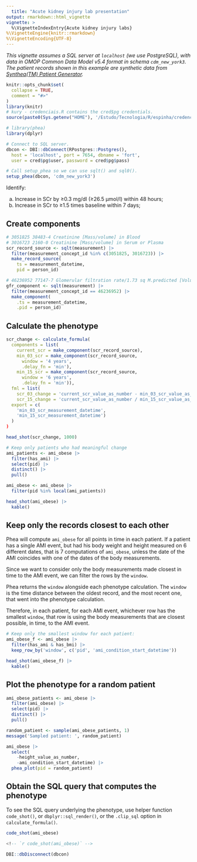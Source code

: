 ```yaml
---
  title: "Acute kidney injury lab presentation"
output: rmarkdown::html_vignette
vignette: >
  %\VignetteIndexEntry{Acute kidney injury labs}
%\VignetteEngine{knitr::rmarkdown}
%\VignetteEncoding{UTF-8}
---
```

  _This vignette assumes a SQL server at `localhost` (we use PostgreSQL), with data in OMOP Common Data Model v5.4 format in schema `cdm_new_york3`. The patient records shown in this example are synthetic data from [Synthea(TM) Patient Generator](https://github.com/synthetichealth/synthea)._  
```r
knitr::opts_chunk$set(
  collapse = TRUE,
  comment = "#>"
)
library(knitr)
# kury - credenciais.R contains the cred$pg credentials.
source(paste0(Sys.getenv("HOME"), '/Estudo/Tecnologia/R/espinha/credenciais.R'))
```
```r
# library(phea)
library(dplyr)

# Connect to SQL server.
dbcon <- DBI::dbConnect(RPostgres::Postgres(),
  host = 'localhost', port = 7654, dbname = 'fort',
  user = cred$pg$user, password = cred$pg$pass)

# Call setup_phea so we can use sqlt() and sql0().
setup_phea(dbcon, 'cdm_new_york3')
```

Identify:  

 a. Increase in SCr by ≥0.3 mg/dl (≥26.5 µmol/l) within 48 hours;  
 a. Increase in SCr to ≥1.5 times baseline within 7 days;  

## Create components  

```r
# 3051825 38483-4 Creatinine [Mass/volume] in Blood
# 3016723 2160-0 Creatinine [Mass/volume] in Serum or Plasma
scr_record_source <- sqlt(measurement) |>
  filter(measurement_concept_id %in% c(3051825, 3016723)) |>
  make_record_source(
    ts = measurement_datetime,
    pid = person_id)

# 46236952 77147-7 Glomerular filtration rate/1.73 sq M.predicted [Volume Rate/Area] in Serum, Plasma or Blood by Creatinine-based formula (MDRD)
gfr_component <- sqlt(measurement) |>
  filter(measurement_concept_id == 46236952) |>
  make_component(
    .ts = measurement_datetime,
    .pid = person_id)

```

## Calculate the phenotype  

```r
scr_change <- calculate_formula(
  components = list(
    current_scr = make_component(scr_record_source),
    min_03_scr = make_component(scr_record_source,
      window = '4 years',
      .delay_fn = 'min'),
    min_15_scr = make_component(scr_record_source,
      window = '6 years',
      .delay_fn = 'min')),
  fml = list(
    scr_03_change = 'current_scr_value_as_number - min_03_scr_value_as_number >= 0.3',
    scr_15_change = 'current_scr_value_as_number / min_15_scr_value_as_number >= 1.3'),
  export = c(
    'min_03_scr_measurement_datetime',
    'min_15_scr_measurement_datetime')
  )
)

head_shot(scr_change, 1000)
```
```r
# Keep only patients who had meaningful change
ami_patients <- ami_obese |>
  filter(has_ami) |>
  select(pid) |>
  distinct() |>
  pull()

ami_obese <- ami_obese |>
  filter(pid %in% local(ami_patients))

head_shot(ami_obese) |>
  kable()
```
## Keep only the records closest to each other  
Phea will compute `ami_obese` for all points in time in each patient. If a patient has a single AMI event, but had his body weight and height measured on 6 different dates, that is 7 computations of `ami_obese`, unless the date of the AMI coincides with one of the dates of the body measurements.  

Since we want to consider only the body measurements made closest in time to the AMI event, we can filter the rows by the `window`.  

Phea returns the `window` alongside each phenotype calculation. The `window` is the time distance between the oldest record, and the most recent one, that went into the phenotype calculation.  

Therefore, in each patient, for each AMI event, whichever row has the smallest `window`, that row is using the body measurements that are closest possible, in time, to the AMI event.  


```r
# Keep only the smallest window for each patient:
ami_obese_f <- ami_obese |>
  filter(has_ami & has_bmi) |>
  keep_row_by('window', c('pid', 'ami_condition_start_datetime'))

head_shot(ami_obese_f) |>
  kable()
```

## Plot the phenotype for a random patient
```r
ami_obese_patients <- ami_obese |>
  filter(ami_obese) |>
  select(pid) |>
  distinct() |>
  pull()

random_patient <- sample(ami_obese_patients, 1)
message('Sampled patient: ', random_patient)
```
```r
ami_obese |>
  select(
    -height_value_as_number,
    -ami_condition_start_datetime) |>
  phea_plot(pid = random_patient)
```

## Obtain the SQL query that computes the phenotype  
To see the SQL query underlying the phenotype, use helper function `code_shot()`, or `dbplyr::sql_render()`, or the `.clip_sql` option in `calculate_formula()`.  
```r
code_shot(ami_obese)
```
```sql
<!-- `r code_shot(ami_obese)` -->
```

```r
DBI::dbDisconnect(dbcon)
```
